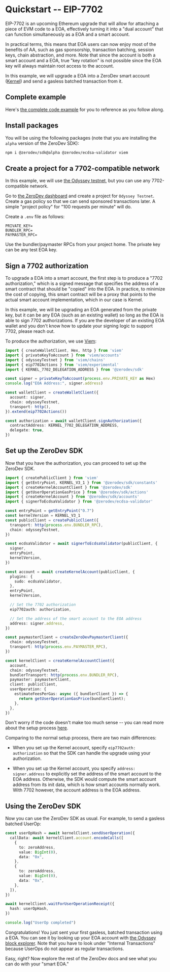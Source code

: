 # Quickstart -- EIP-7702

EIP-7702 is an upcoming Ethereum upgrade that will allow for attaching a piece of EVM code to a EOA, effectively turning it into a "dual account" that can function simultaneously as a EOA and a smart account.

In practical terms, this means that EOA users can now enjoy most of the benefits of AA, such as gas sponsorship, transaction batching, session keys, chain abstraction, and more.  Note that since the account is both a smart account and a EOA, true "key rotation" is not possible since the EOA key will always maintain root access to the account.

In this example, we will upgrade a EOA into a ZeroDev smart account ([Kernel](https://github.com/zerodevapp/kernel)) and send a gasless batched transaction from it.

## Complete example

Here's [the complete code example](https://github.com/zerodevapp/zerodev-examples/blob/main/7702/7702.ts) for you to reference as you follow along.

## Install packages

You will be using the following packages (note that you are installing the `alpha` version of the ZeroDev SDK):

```bash
npm i @zerodev/sdk@alpha @zerodev/ecdsa-validator viem
```

## Create a project for a 7702-compatible network

In this example, we will use [the Odyssey testnet](https://hub.conduit.xyz/odyssey), but you can use any 7702-compatible network.

Go to [the ZeroDev dashboard](https://dashboard.zerodev.app) and create a project for `Odyssey Testnet`.  Create a gas policy so that we can send sponsored transactions later.  A simple "project policy" for "100 requests per minute" will do.

Create a `.env` file as follows:

```env
PRIVATE_KEY=
BUNDLER_RPC=
PAYMASTER_RPC=
```

Use the bundler/paymaster RPCs from your project home.  The private key can be any test EOA key.

## Sign a 7702 authorization

To upgrade a EOA into a smart account, the first step is to produce a "7702 authorization," which is a signed message that specifies the address of a smart contract that should be "copied" into the EOA.  In practice, to minimize the cost of copying, this smart contract will be a proxy that points to the actual smart account implementation, which in our case is Kernel.

In this example, we will be upgrading an EOA generated from the private key, but it can be any EOA (such as an existing wallet) so long as the EOA is able to sign 7702 authorizations.  If you are the developer of an existing EOA wallet and you don't know how to update your signing logic to support 7702, please reach out.

To produce the authorization, we use [Viem](https://viem.sh/experimental/eip7702):

```ts
import { createWalletClient, Hex, http } from 'viem'
import { privateKeyToAccount } from 'viem/accounts'
import { odysseyTestnet } from 'viem/chains'
import { eip7702Actions } from 'viem/experimental'
import { KERNEL_7702_DELEGATION_ADDRESS } from '@zerodev/sdk'

const signer = privateKeyToAccount(process.env.PRIVATE_KEY as Hex)
console.log("EOA Address:", signer.address)

const walletClient = createWalletClient({
  account: signer,
  chain: odysseyTestnet,
  transport: http(),
}).extend(eip7702Actions())

const authorization = await walletClient.signAuthorization({
  contractAddress: KERNEL_7702_DELEGATION_ADDRESS,
  delegate: true,
})
```

## Set up the ZeroDev SDK

Now that you have the authorization, you can proceed to set up the ZeroDev SDK.

```ts
import { createPublicClient } from 'viem'
import { getEntryPoint, KERNEL_V3_1 } from '@zerodev/sdk/constants'
import { createKernelAccountClient } from '@zerodev/sdk'
import { getUserOperationGasPrice } from '@zerodev/sdk/actions'
import { createKernelAccount } from '@zerodev/sdk/accounts'
import { signerToEcdsaValidator } from '@zerodev/ecdsa-validator'

const entryPoint = getEntryPoint("0.7")
const kernelVersion = KERNEL_V3_1
const publicClient = createPublicClient({
  transport: http(process.env.BUNDLER_RPC),
  chain: odysseyTestnet,
})

const ecdsaValidator = await signerToEcdsaValidator(publicClient, {
  signer,
  entryPoint,
  kernelVersion,
})

const account = await createKernelAccount(publicClient, {
  plugins: {
    sudo: ecdsaValidator,
  },
  entryPoint,
  kernelVersion,

  // Set the 7702 authorization
  eip7702auth: authorization,

  // Set the address of the smart account to the EOA address
  address: signer.address,
})

const paymasterClient = createZeroDevPaymasterClient({
  chain: odysseyTestnet,
  transport: http(process.env.PAYMASTER_RPC),
})

const kernelClient = createKernelAccountClient({
  account,
  chain: odysseyTestnet,
  bundlerTransport: http(process.env.BUNDLER_RPC),
  paymaster: paymasterClient,
  client: publicClient,
  userOperation: {
    estimateFeesPerGas: async ({ bundlerClient }) => {
      return getUserOperationGasPrice(bundlerClient);
    },
  },
})
```

Don't worry if the code doesn't make too much sense -- you can read more about the setup process [here](/sdk/core-api/create-account).

Comparing to the normal setup process, there are two main differences:

- When you set up the Kernel account, specify `eip7702auth: authorization` so that the SDK can handle the upgrade using your authorization.

- When you set up the Kernel account, you specify `address: signer.address` to explicitly set the address of the smart account to the EOA address.  Otherwise, the SDK would compute the smart account address from its init data, which is how smart accounts normally work.  With 7702 however, the account address is the EOA address.

## Using the ZeroDev SDK

Now you can use the ZeroDev SDK as usual.  For example, to send a gasless batched UserOp:

```ts
const userOpHash = await kernelClient.sendUserOperation({
  callData: await kernelClient.account.encodeCalls([
    {
      to: zeroAddress,
      value: BigInt(0),
      data: "0x",
    },
    {
      to: zeroAddress,
      value: BigInt(0),
      data: "0x",
    },
  ]),
})

await kernelClient.waitForUserOperationReceipt({
  hash: userOpHash,
})

console.log("UserOp completed")
```

Congratulations!  You just sent your first gasless, batched transaction using a EOA.  You can see it by looking up your EOA account with [the Odyssey block explorer](https://odyssey-explorer.ithaca.xyz/).  Note that you have to look under "Internal Transactions" because UserOps do not appear as regular transactions.

Easy, right?  Now explore the rest of the ZeroDev docs and see what you can do with your "smart EOA."
